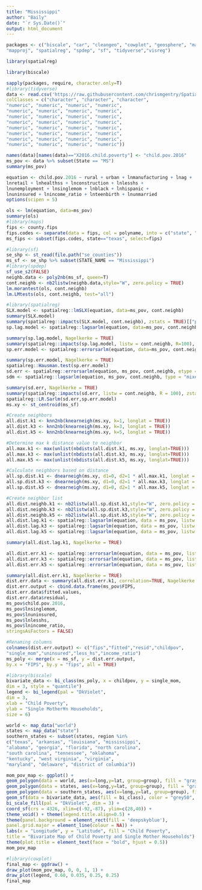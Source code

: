 ```yaml
---
title: "Mississippi"
author: "Baily"
date: "`r Sys.Date()`" 
output: html_document
---
```


```r
packages <- c("biscale", "car", "cleangeo", "cowplot", "geosphere", "maps",
"mapproj", "spatialreg", "spdep", "sf", "tidyverse","visreg")

library(spatialreg)

library(biscale)

sapply(packages, require, character.only=T)
#library(tidyverse)
data <- read.csv('https://raw.githubusercontent.com/chrismgentry/Spatial-Regression/master/Data/childpov18_southfull.csv',
colClasses = c("character", "character", "character",
"numeric", "numeric", "numeric", "numeric",
"numeric", "numeric", "numeric", "numeric",
"numeric", "numeric", "numeric", "numeric",
"numeric", "numeric", "numeric", "numeric",
"numeric", "numeric", "numeric", "numeric",
"numeric", "numeric", "numeric", "numeric",
"numeric", "numeric", "numeric", "numeric",
"numeric", "numeric", "numeric", "numeric"))
```

```r
names(data)[names(data)=="X2016.child.poverty"] <- "child.pov.2016"
ms_pov <- data %>% subset(State == "MS")
summary(ms_pov)

equation <- child.pov.2016 ~ rural + urban + lnmanufacturing + lnag +
lnretail + lnhealthss + lnconstruction + lnlesshs +
lnunemployment + lnsinglemom + lnblack + lnhispanic +
lnuninsured + lnincome_ratio + lnteenbirth + lnunmarried
options(scipen = 5)
```
```r
ols <- lm(equation, data=ms_pov)
summary(ols)
#library(maps)
fips <- county.fips
fips.codes <- separate(data = fips, col = polyname, into = c("state", "county"), sep = ",")
ms_fips <- subset(fips.codes, state=="texas", select=fips)
```

```r
#library(sf)
se_shp <- st_read(file.path("se_counties"))
ms_sf <- se_shp %>% subset(STATE_NAME == "Mississippi")
#library(spdep)
sf_use_s2(FALSE)
neighb.data <- poly2nb(ms_sf, queen=T)
cont.neighb <- nb2listw(neighb.data,style="W", zero.policy = TRUE)
lm.morantest(ols, cont.neighb)
lm.LMtests(ols, cont.neighb, test="all")
```

```r
#library(spatialreg)
SLX.model <- spatialreg::lmSLX(equation, data=ms_pov, cont.neighb)
summary(SLX.model)
summary(spatialreg::impacts(SLX.model, cont.neighb), zstats = TRUE)[["pzmat"]]
sp.lag.model <- spatialreg::lagsarlm(equation, data=ms_pov, cont.neighb)
```

```r
summary(sp.lag.model, Nagelkerke = TRUE)
summary(spatialreg::impacts(sp.lag.model, listw = cont.neighb, R=100), zstats = TRUE)[["pzmat"]]
sp.err.model <- spatialreg::errorsarlm(equation, data=ms_pov, cont.neighb)
```

```r
summary(sp.err.model, Nagelkerke = TRUE)
spatialreg::Hausman.test(sp.err.model)
sd.err <- spatialreg::errorsarlm(equation, ms_pov, cont.neighb, etype = "emixed")
sdm <- spatialreg::lagsarlm(equation, ms_pov, cont.neighb, type = "mixed")
```

```r
summary(sd.err, Nagelkerke = TRUE)
summary(spatialreg::impacts(sd.err, listw = cont.neighb, R = 100), zstats = TRUE)[["pzmat"]]
spatialreg::LR.Sarlm(sd.err,sp.err.model)
ms.xy <- st_centroid(ms_sf)
```

```r
#Create neighbors
all.dist.k1 <- knn2nb(knearneigh(ms.xy, k=1, longlat = TRUE))
all.dist.k3 <- knn2nb(knearneigh(ms.xy, k=3, longlat = TRUE))
all.dist.k5 <- knn2nb(knearneigh(ms.xy, k=5, longlat = TRUE))
```

```r
#Determine max k distance value to neighbor
all.max.k1 <- max(unlist(nbdists(all.dist.k1, ms.xy, longlat=TRUE)))
all.max.k3 <- max(unlist(nbdists(all.dist.k3, ms.xy, longlat=TRUE)))
all.max.k5 <- max(unlist(nbdists(all.dist.k5, ms.xy, longlat=TRUE)))
```

```r
#Calculate neighbors based on distance
all.sp.dist.k1 <- dnearneigh(ms.xy, d1=0, d2=1 * all.max.k1, longlat = TRUE)
all.sp.dist.k3 <- dnearneigh(ms.xy, d1=0, d2=1 * all.max.k3, longlat = TRUE)
all.sp.dist.k5 <- dnearneigh(ms.xy, d1=0, d2=1 * all.max.k5, longlat = TRUE)
```

```r
#Create neighbor list
all.dist.neighb.k1 <- nb2listw(all.sp.dist.k1,style="W", zero.policy = TRUE)
all.dist.neighb.k3 <- nb2listw(all.sp.dist.k3,style="W", zero.policy = TRUE)
all.dist.neighb.k5 <- nb2listw(all.sp.dist.k5,style="W", zero.policy = TRUE)
all.dist.lag.k1 <- spatialreg::lagsarlm(equation, data = ms_pov, listw = all.dist.neighb.k1)
all.dist.lag.k3 <- spatialreg::lagsarlm(equation, data = ms_pov, listw = all.dist.neighb.k3)
all.dist.lag.k5 <- spatialreg::lagsarlm(equation, data = ms_pov, listw = all.dist.neighb.k5)
```

```r
summary(all.dist.lag.k1, Nagelkerke = TRUE)
```

```r
all.dist.err.k1 <- spatialreg::errorsarlm(equation, data = ms_pov, listw = all.dist.neighb.k1)
all.dist.err.k3 <- spatialreg::errorsarlm(equation, data = ms_pov, listw = all.dist.neighb.k3)
all.dist.err.k5 <- spatialreg::errorsarlm(equation, data = ms_pov, listw = all.dist.neighb.k5)
```

```r
summary(all.dist.err.k1, Nagelkerke = TRUE)
dist.err.data <- summary(all.dist.err.k1, correlation=TRUE, Nagelkerke = TRUE)
dist.err.output <- cbind.data.frame(ms_pov$FIPS,
dist.err.data$fitted.values,
dist.err.data$residual,
ms_pov$child.pov.2016,
ms_pov$lnsinglemom,
ms_pov$lnuninsured,
ms_pov$lnlesshs,
ms_pov$lnincome_ratio,
stringsAsFactors = FALSE)
```


```r
#Renaming columns
colnames(dist.err.output) <- c("fips","fitted","resid","childpov",
"single_mom","uninsured","less_hs","income_ratio")
ms_poly <- merge(x = ms_sf, y = dist.err.output,
by.x = "FIPS", by.y = "fips", all = TRUE)
```

```r
#library(biscale)
bivariate_data <- bi_class(ms_poly, x = childpov, y = single_mom,
dim = 3, style = "quantile")
legend <- bi_legend(pal = "DkViolet",
dim = 3,
xlab = "Child Poverty",
ylab = "Single Mother¥n Households",
size = 6)
```

```r
world <- map_data("world")
states <- map_data("state")
southern_states <- subset(states, region %in%
c("texas", "arkansas", "louisiana", "mississippi",
"alabama", "georgia", "florida", "north carolina",
"south carolina", "tennessee", "oklahoma",
"kentucky", "west virginia", "virginia",
"maryland", "delaware", "district of columbia"))
```


```r
mom_pov_map <- ggplot() +
geom_polygon(data = world, aes(x=long,y=lat, group=group), fill = "gray95", color = "white") +
geom_polygon(data = states, aes(x=long,y=lat, group=group), fill = "gray", color = "white") +
geom_polygon(data = southern_states, aes(x=long,y=lat, group=group), fill = NA, size = 0.01, color = "white") +
geom_sf(data = bivariate_data, aes(fill = bi_class), color = "grey50", show.legend = FALSE) +
bi_scale_fill(pal = "DkViolet", dim = 3) +
coord_sf(crs = 4326, xlim=c(-92,-87), ylim=c(28,40)) +
theme_void() + theme(legend.title.align=0.5) +
theme(panel.background = element_rect(fill = 'deepskyblue'),
panel.grid.major = element_line(colour = NA)) +
labs(x = "Longitude", y = "Latitude", fill = "Child Poverty",
title = "Bivariate Map of Child Poverty and Single Mother Households") +
theme(plot.title = element_text(face = "bold", hjust = 0.5))
mom_pov_map
```

```r
#library(cowplot)
final_map <- ggdraw() +
draw_plot(mom_pov_map, 0, 0, 1, 1) +
draw_plot(legend, 0.60, 0.035, 0.25, 0.25)
final_map
```

